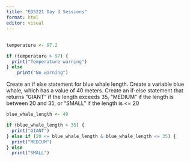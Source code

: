 ```yaml
---
title: "EDS221 Day 3 Sessions"
format: html
editor: visual
---
```


## 

```r
temperature <- 97.2

if (temperature > 97) {
  print("Temperature warning")
} else 
    print("No warning")

```

Create an if else statement for blue whale length. Create a variable blue whale, which has a value of 40 meters. Create an if-else statement that returns "GIANT" if the length exceeds 35, "MEDIUM" if the length is between 20 and 35, or "SMALL" if the length is \<= 20

```r
blue_whale_length <- 40

if (blue_whale_length > 35) {
  print("GIANT")
} else if (20 <= blue_whale_length & blue_whale_length <= 35) {
  print("MEDIUM")
} else
  print("SMALL")
```
